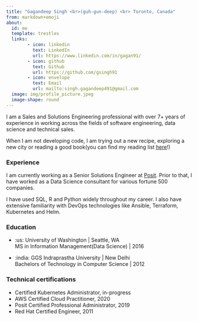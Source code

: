```yaml
---
title: "Gagandeep Singh <br>(guh-gun-deep) <br> Toronto, Canada"
from: markdown+emoji
about:
  id: me
  template: trestles
  links:
        - icon: linkedin
          text: LinkedIn
          url: https://www.linkedin.com/in/gagan91/
        - icon: github
          text: Github
          url: https://github.com/gsingh91
        - icon: envelope
          text: Email
          url: mailto:singh.gagandeep491@gmail.com 
  image: img/profile_picture.jpeg
  image-shape: round
---
```


:::{#me}

I am a Sales and Solutions Engineering professional with over 7+ years of experience in working across the fields of software engineering, data science and technical sales.

When I am not developing code, I am trying out a new recipe, exploring a new city or reading a good book(you can find my reading list [here](https://www.goodreads.com/review/list/118346415-gagandeep-singh?ref=nav_mybooks&shelf=read)!)

### Experience

I am currently working as a Senior Solutions Engineer at [Posit](https://posit.co/). Prior to that, I have worked as a Data Science consultant for various fortune 500 companies.

I have used SQL, R and Python widely throughout my career. I also have extensive familiarity with DevOps technologies like Ansible, Terraform, Kubernetes and Helm.

### Education

- :us: University of Washington | Seattle, WA
<br>MS in Information Management(Data Science) | 2016

- :india: GGS Indraprastha University | New Delhi
<br>Bachelors of Technology in Computer Science | 2012

### Technical certifications


- Certified Kubernetes Administrator, in-progress
- AWS Certified Cloud Practitioner, 2020
- Posit Certified Professional Administrator, 2019
- Red Hat Certified Engineer, 2011

:::

